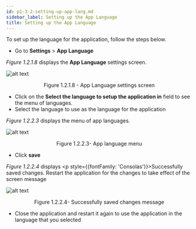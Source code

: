 ```yaml
---
id: p1-3-2-setting-up-app-lang.md
sidebar_label: Setting up the App Language
title: Setting up the App Language
---
```


To set up the language for the application, follow the steps below.

-   Go to **Settings** > **App Language**

_Figure 1.2.1.8_ displays the **App Language** settings screen.

![alt text](../../../../../static/AutographaLiveImages/Getting_Started/app-language-ui-fig-1.2.1.8.jpg 'App Language settings screen')

<div align='center' style={{ fontStyle: 'Italic' }}>
	Figure 1.2.1.8 - App Language settings screen
</div>

-   Click on the **Select the language to setup the application in** field to see the menu of languages.
-   Select the language to use as the language for the application

_Figure 1.2.2.3_ displays the menu of app languages.

![alt text](../../../../../static/AutographaLiveImages/Getting_Started/app-language-menu-fig-1.2.2.3.jpg 'App language menu')

<div align='center' style={{ fontStyle: 'Italic' }}>
	Figure 1.2.2.3- App language menu
</div>

-   Click **save**

_Figure 1.2.2.4_ displays <p style={{fontFamily: 'Consolas'}}>Successfully saved changes. Restart the application for the changes to take effect of the screen message</p>

![alt text](../../../../../static/AutographaLiveImages/Getting_Started/saved-changes-message-app-language-fix-1.2.2.4.jpg 'Successfully saved changes message')

<div align='center' style={{ fontStyle: 'Italic' }}>
	Figure 1.2.2.4- Successfully saved changes message
</div>

-   Close the application and restart it again to use the application in the language that you selected
